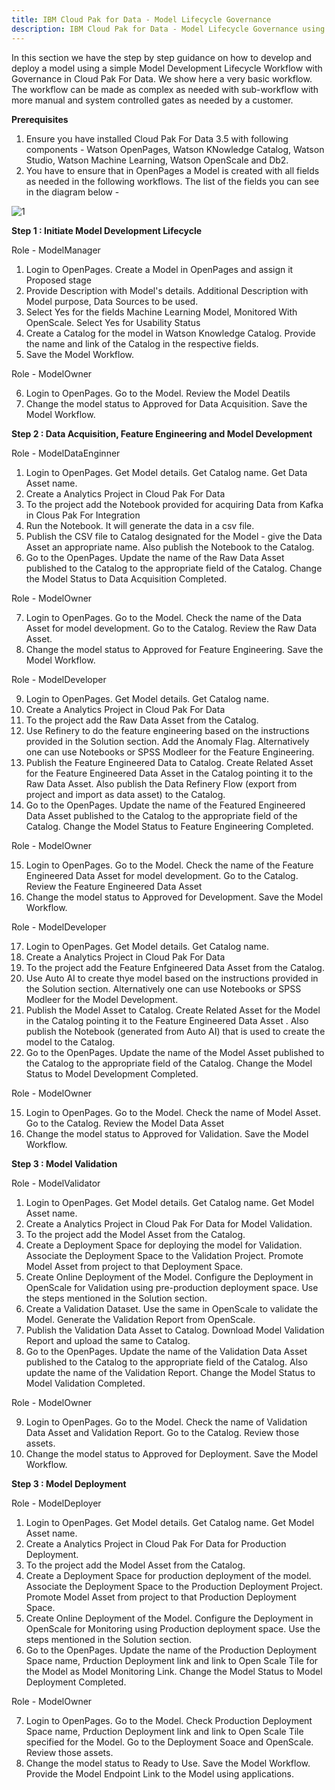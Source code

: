 ```yaml
---
title: IBM Cloud Pak for Data - Model Lifecycle Governance
description: IBM Cloud Pak for Data - Model Lifecycle Governance using OpenPages
---
```


In this section we have the step by step guidance on how to develop and deploy a model using a simple Model Development Lifecycle Workflow with Governance in Cloud Pak For Data. We show here a very basic workflow. The workflow can be made as complex as needed with sub-workflow with more manual and system controlled gates as needed by a customer.

__Prerequisites__

1. Ensure you have installed Cloud Pak For Data 3.5 with following components - Watson OpenPages, Watson KNowledge Catalog, Watson Studio, Watson Machine Learning, Watson OpenScale and Db2.
2. You have to ensure that in OpenPages a Model is created with all fields as needed in the following workflows. The list of the fields you can see in the diagram below -

![1](./images/MDLCModelFields.png)

__Step 1 : Initiate Model Development Lifecycle__


Role - ModelManager

1. Login to OpenPages. Create a Model in OpenPages and assign it Proposed stage
2. Provide Description with Model's details. Additional Description with Model purpose, Data Sources to be used. 
3. Select Yes for the fields Machine Learning Model, Monitored With OpenScale. Select Yes for Usability Status
4. Create a Catalog for the model in Watson Knowledge Catalog. Provide the name and link of the Catalog in the respective fields.
5. Save the Model Workflow.

Role - ModelOwner

6. Login to OpenPages. Go to the Model. Review the Model Deatils
7. Change the model status to Approved for Data Acquisition. Save the Model Workflow.

__Step 2 : Data Acquisition, Feature Engineering and Model Development__

Role - ModelDataEnginner

1. Login to OpenPages. Get Model details. Get Catalog name. Get Data Asset name.
2. Create a Analytics Project in Cloud Pak For Data
3. To the project add the Notebook provided for acquiring Data from Kafka in Clous Pak For Integration
4. Run the Notebook. It will generate the data in a csv file. 
5. Publish the CSV file to Catalog designated for the Model - give the Data Asset an appropriate name. Also publish the Notebook to the Catalog.
6. Go to the OpenPages. Update the name of the Raw Data Asset published to the Catalog to the appropriate field of the Catalog. Change the Model Status to Data Acquisition Completed.

Role - ModelOwner

7. Login to OpenPages. Go to the Model. Check the name of the Data Asset for model development. Go to the Catalog. Review the Raw Data Asset.
8. Change the model status to Approved for Feature Engineering. Save the Model Workflow.

Role - ModelDeveloper

9. Login to OpenPages. Get Model details. Get Catalog name.
10. Create a Analytics Project in Cloud Pak For Data
11. To the project add the Raw Data Asset from the Catalog. 
12. Use Refinery to do the feature engineering based on the instructions provided in the Solution section. Add the Anomaly Flag. Alternatively one can use Notebooks or SPSS Modleer for the Feature Engineering.
13. Publish the Feature Engineered Data to Catalog. Create Related Asset for the Feature Engineered Data Asset in the Catalog pointing it to the Raw Data Asset. Also publish the Data Refinery Flow (export from project and import as data asset) to the Catalog.
14. Go to the OpenPages. Update the name of the Featured Engineered Data Asset published to the Catalog to the appropriate field of the Catalog. Change the Model Status to Feature Engineering Completed.

Role - ModelOwner

15. Login to OpenPages. Go to the Model. Check the name of the Feature Engineered Data Asset for model development. Go to the Catalog. Review the Feature Engineered Data Asset
16. Change the model status to Approved for Development. Save the Model Workflow.

Role - ModelDeveloper

17. Login to OpenPages. Get Model details. Get Catalog name.
10. Create a Analytics Project in Cloud Pak For Data
11. To the project add the Feature Enfgineered Data Asset from the Catalog. 
12. Use Auto AI to create thye model based on the instructions provided in the Solution section. Alternatively one can use Notebooks or SPSS Modleer for the Model Development.
13. Publish the Model Asset to Catalog. Create Related Asset for the Model in the Catalog pointing it to the Feature Engineered Data Asset . Also publish the Notebook (generated from Auto AI) that is used to create the model to the Catalog.
14. Go to the OpenPages. Update the name of the Model Asset published to the Catalog to the appropriate field of the Catalog. Change the Model Status to Model Development Completed.

Role - ModelOwner

15. Login to OpenPages. Go to the Model. Check the name of Model Asset. Go to the Catalog. Review the Model Data Asset
16. Change the model status to Approved for Validation. Save the Model Workflow.


__Step 3 : Model Validation__


Role - ModelValidator

1. Login to OpenPages. Get Model details. Get Catalog name. Get Model Asset name.
2. Create a Analytics Project in Cloud Pak For Data for Model Validation.
3. To the project add the Model Asset from the Catalog. 
4. Create a Deployment Space for deploying the model for Validation. Associate the Deployment Space to the Validation Project. Promote Model Asset from project to that Deployment Space.
5. Create Online Deployment of the Model. Configure the Deployment in OpenScale for Validation using pre-production deployment space. Use the steps mentioned in the Solution section.
6. Create a Validation Dataset. Use the same in OpenScale to validate the Model. Generate the Validation Report from OpenScale.
7. Publish the Validation Data Asset to Catalog. Download Model Validation Report and upload the same to Catalog. 
8. Go to the OpenPages. Update the name of the Validation Data Asset published to the Catalog to the appropriate field of the Catalog. Also update the name of the Validation Report. Change the Model Status to Model Validation Completed.

Role - ModelOwner

9. Login to OpenPages. Go to the Model. Check the name of Validation Data Asset and Validation Report. Go to the Catalog. Review those assets.
10. Change the model status to Approved for Deployment. Save the Model Workflow.

__Step 3 : Model Deployment__


Role - ModelDeployer

1. Login to OpenPages. Get Model details. Get Catalog name. Get Model Asset name.
2. Create a Analytics Project in Cloud Pak For Data for Production Deployment.
3. To the project add the Model Asset from the Catalog. 
4. Create a Deployment Space for production deployment of the model. Associate the Deployment Space to the Production Deployment Project. Promote Model Asset from project to that Production Deployment Space.
5. Create Online Deployment of the Model. Configure the Deployment in OpenScale for Monitoring using Production deployment space. Use the steps mentioned in the Solution section.
6. Go to the OpenPages. Update the name of the Production Deployment Space name, Prduction Deployment link and link to Open Scale Tile for the Model as Model Monitoring Link. Change the Model Status to Model Deployment Completed.

Role - ModelOwner

7. Login to OpenPages. Go to the Model. Check Production Deployment Space name, Prduction Deployment link and link to Open Scale Tile specified for the Model. Go to the Deployment Soace and OpenScale. Review those assets.
8. Change the model status to Ready to Use. Save the Model Workflow. Provide the Model Endpoint Link to the Model using applications.

